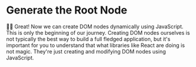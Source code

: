 # Generate the Root Node

<EpicVideo url="https://www.epicreact.dev/tutorials/get-started-with-react/generate-the-root-node/solution" />

👨‍💼 Great! Now we can create DOM nodes dynamically using JavaScript. This is only
the beginning of our journey. Creating DOM nodes ourselves is not typically the
best way to build a full fledged application, but it's important for you to
understand that what libraries like React are doing is not magic. They're just
creating and modifying DOM nodes using JavaScript.
